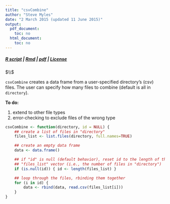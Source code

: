 ```yaml
---
title: "csvCombine"
author: "Steve Myles"
date: "2 March 2015 (updated 11 June 2015)"
output:
  pdf_document:
    toc: no
  html_document:
    toc: no
---
```

##### [R script](http://projects.mylesandmyles.info/R-functions-and-such/csvCombine/csvCombine.R) | [Rmd](http://projects.mylesandmyles.info/R-functions-and-such/csvCombine/csvCombine.Rmd) | [pdf](http://projects.mylesandmyles.info/R-functions-and-such/csvCombine/csvCombine.pdf) | [License](https://github.com/scumdogsteev/R-functions-and-such/blob/master/LICENSE)
$\\$

`csvCombine` creates a data frame from a user-specified directory's (csv) files. 
The user can specify how many files to combine (default is all in `directory`).

**To do:**

1. extend to other file types
2. error-checking to exclude files of the wrong type

```r
csvCombine <- function(directory, id = NULL) {
    ## create a list of files in "directory"
    files_list <- list.files(directory, full.names=TRUE)

    ## create an empty data frame
    data <- data.frame()                             

    ## if "id" is null (default behavior), reset id to the length of the
    ## "files_list" vector (i.e., the number of files in "directory")
    if (is.null(id)) { id <- length(files_list) } 

    ## loop through the files, rbinding them together 
    for (i in id) {
        data <- rbind(data, read.csv(files_list[i]))
    }
}
```